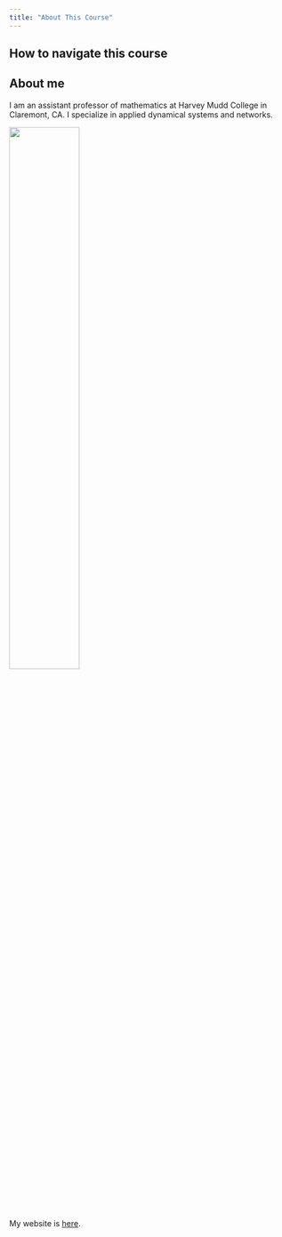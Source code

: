 ```yaml
---
title: "About This Course"
---
```


## How to navigate this course



## About me

I am an assistant professor of mathematics at Harvey Mudd College in Claremont, CA. I specialize in applied dynamical systems and networks.

![](../figures/heather.png){width=50%}

My website is [here](https://sites.google.com/g.hmc.edu/hzinnbrooks).


